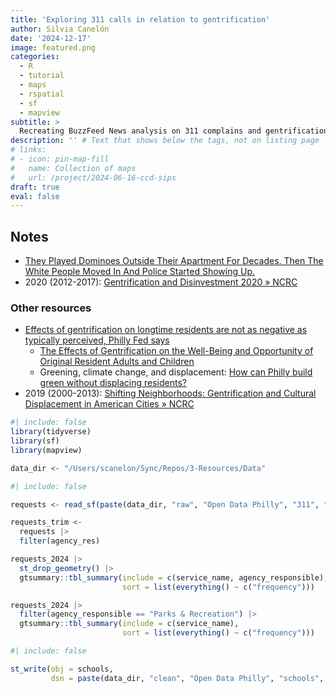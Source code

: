 ```yaml
---
title: 'Exploring 311 calls in relation to gentrification'
author: Silvia Canelón
date: '2024-12-17'
image: featured.png
categories:
  - R
  - tutorial
  - maps
  - rspatial
  - sf
  - mapview
subtitle: >
  Recreating BuzzFeed News analysis on 311 complains and gentrification.
description: '' # Text that shows below the tags, not on listing page
# links:
# - icon: pin-map-fill
#   name: Collection of maps
#   url: /project/2024-06-16-ccd-sips
draft: true
eval: false
---
```



## Notes

- [They Played Dominoes Outside Their Apartment For Decades. Then The White People Moved In And Police Started Showing Up.](https://www.buzzfeednews.com/article/lamvo/gentrification-complaints-311-new-york)
- 2020 (2012-2017): [Gentrification and Disinvestment 2020 » NCRC](https://ncrc.org/gentrification20/#elementor-toc__heading-anchor-3)


### Other resources

- [Effects of gentrification on longtime residents are not as negative as typically perceived, Philly Fed says](https://www.inquirer.com/real-estate/housing/philadelphia-federal-reserve-bank-study-gentrification-change-original-neighborhood-residents-poverty-education-20190716.html)
  - [The Effects of Gentrification on the Well-Being and Opportunity of Original Resident Adults and Children](https://www.philadelphiafed.org/community-development/housing-and-neighborhoods/the-effects-of-gentrification-on-the-well-being-and-opportunity-of-original-resident)
  - Greening, climate change, and displacement: [How can Philly build green without displacing residents?](https://www.inquirer.com/science/climate/gentrification-green-development-infrastructure-climate-change-heat-20230810.html)
- 2019 (2000-2013): [Shifting Neighborhoods: Gentrification and Cultural Displacement in American Cities » NCRC](https://ncrc.org/gentrification/)



```r
#| include: false
library(tidyverse)
library(sf)
library(mapview)

data_dir <- "/Users/scanelon/Sync/Repos/3-Resources/Data"
```

```r
#| include: false

requests <- read_sf(paste(data_dir, "raw", "Open Data Philly", "311", "requests_2024", "public_cases_fc.shp", sep = "/"))

```

```r
requests_trim <-
  requests |> 
  filter(agency_res)

requests_2024 |> 
  st_drop_geometry() |> 
  gtsummary::tbl_summary(include = c(service_name, agency_responsible),
                         sort = list(everything() ~ c("frequency")))

requests_2024 |> 
  filter(agency_responsible == "Parks & Recreation") |> 
  gtsummary::tbl_summary(include = c(service_name),
                         sort = list(everything() ~ c("frequency")))
```

```r
#| include: false

st_write(obj = schools,
         dsn = paste(data_dir, "clean", "Open Data Philly", "schools", "schools_parcels.gpkg", sep = "/"))
```

